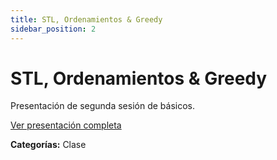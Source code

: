 ```yaml
---
title: STL, Ordenamientos & Greedy
sidebar_position: 2
---
```


# STL, Ordenamientos & Greedy

Presentación de segunda sesión de básicos.

[Ver presentación completa](https://drive.google.com/file/d/1i57K6xHfiHg6hg8Ze1-kW-ftHg0dBhHZ/view)

**Categorías:** Clase